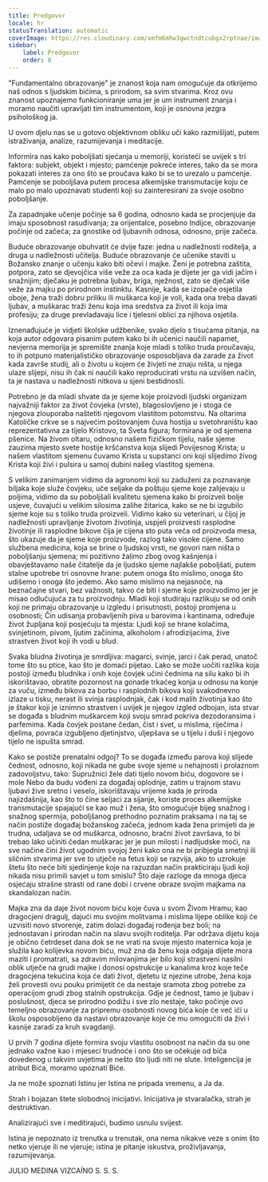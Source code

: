 ```yaml
---
title: Predgovor
locale: hr
statusTranslation: automatic
coverImage: https://res.cloudinary.com/xmfm6mhw3gwctndtcubgx2rptnae/image/upload/v1740337243/small_cover_educacion_fundamental_a051170f1c.webp
sidebar:
    label: Predgovor
    order: 0
---
```

"Fundamentalno obrazovanje" je znanost koja nam omogućuje da otkrijemo naš odnos s ljudskim bićima, s prirodom, sa svim stvarima. Kroz ovu znanost upoznajemo funkcioniranje uma jer je um instrument znanja i moramo naučiti upravljati tim instrumentom, koji je osnovna jezgra psihološkog ja.

U ovom djelu nas se u gotovo objektivnom obliku uči kako razmišljati, putem istraživanja, analize, razumijevanja i meditacije.

Informira nas kako poboljšati sjećanja u memoriji, koristeći se uvijek s tri faktora: subjekt, objekt i mjesto; pamćenje pokreće interes, tako da se mora pokazati interes za ono što se proučava kako bi se to urezalo u pamćenje. Pamćenje se poboljšava putem procesa alkemijske transmutacije koju će malo po malo upoznavati studenti koji su zainteresirani za svoje osobno poboljšanje.

Za zapadnjake učenje počinje sa 6 godina, odnosno kada se procjenjuje da imaju sposobnost rasuđivanja; za orijentalce, posebno Indijce, obrazovanje počinje od začeća; za gnostike od ljubavnih odnosa, odnosno, prije začeća.

Buduće obrazovanje obuhvatit će dvije faze: jedna u nadležnosti roditelja, a druga u nadležnosti učitelja. Buduće obrazovanje će učenike staviti u Božansko znanje o učenju kako biti očevi i majke. Ženi je potrebna zaštita, potpora, zato se djevojčica više veže za oca kada je dijete jer ga vidi jačim i snažnijim; dječaku je potrebna ljubav, briga, nježnost, zato se dječak više veže za majku po prirodnom instinktu. Kasnije, kada se izopače osjetila oboje, žena traži dobru priliku ili muškarca koji je voli, kada ona treba davati ljubav, a muškarac traži ženu koja ima sredstva za život ili koja ima profesiju; za druge prevladavaju lice i tjelesni oblici za njihova osjetila.

Iznenađujuće je vidjeti školske udžbenike, svako djelo s tisućama pitanja, na koja autor odgovara pisanim putem kako bi ih učenici naučili napamet, nevjerna memorija je spremište znanja koje mladi s toliko truda proučavaju, to ih potpuno materijalističko obrazovanje osposobljava da zarade za život kada završe studij, ali o životu u kojem će živjeti ne znaju ništa, u njega ulaze slijepi, nisu ih čak ni naučili kako reproducirati vrstu na uzvišen način, ta je nastava u nadležnosti nitkova u sjeni bestidnosti.

Potrebno je da mladi shvate da je sjeme koje proizvodi ljudski organizam najvažniji faktor za život čovjeka (vrste), blagoslovljeno je i stoga će njegova zlouporaba naštetiti njegovom vlastitom potomstvu. Na oltarima Katoličke crkve se s najvećim poštovanjem čuva hostija u svetohraništu kao reprezentativna za tijelo Kristovo, ta Sveta figura; formirana je od sjemena pšenice. Na živom oltaru, odnosno našem fizičkom tijelu, naše sjeme zauzima mjesto svete hostije kršćanstva koja slijedi Povijesnog Krista; u našem vlastitom sjemenu čuvamo Krista u supstanci oni koji slijedimo živog Krista koji živi i pulsira u samoj dubini našeg vlastitog sjemena.

S velikim zanimanjem vidimo da agronomi koji su zaduženi za poznavanje biljaka koje služe čovjeku, uče seljake da poštuju sjeme koje zalijevaju u poljima, vidimo da su poboljšali kvalitetu sjemena kako bi proizveli bolje usjeve, čuvajući u velikim silosima zalihe žitarica, kako se ne bi izgubilo sjeme koje su s toliko truda proizveli. Vidimo kako su veterinari, u čijoj je nadležnosti upravljanje životom životinja, uspjeli proizvesti rasplodne životinje ili rasplodne bikove čija je cijena sto puta veća od proizvoda mesa, što ukazuje da je sjeme koje proizvode, razlog tako visoke cijene. Samo službena medicina, koja se brine o ljudskoj vrsti, ne govori nam ništa o poboljšanju sjemena; mi pozitivno žalimo zbog ovog kašnjenja i obavještavamo naše čitatelje da je ljudsko sjeme najlakše poboljšati, putem stalne upotrebe tri osnovne hrane: putem onoga što mislimo, onoga što udišemo i onoga što jedemo. Ako samo mislimo na nejasnoće, na beznačajne stvari, bez važnosti, takvo će biti i sjeme koje proizvodimo jer je misao odlučujuća za tu proizvodnju. Mladi koji studiraju razlikuju se od onih koji ne primaju obrazovanje u izgledu i prisutnosti, postoji promjena u osobnosti; Čin udisanja probavljenih piva u barovima i kantinama, određuje život župljana koji posjećuju ta mjesta: Ljudi koji se hrane kolačima, svinjetinom, pivom, ljutim začinima, alkoholom i afrodizijacima, žive strastven život koji ih vodi u blud.

Svaka bludna životinja je smrdljiva: magarci, svinje, jarci i čak perad, unatoč tome što su ptice, kao što je domaći pijetao. Lako se može uočiti razlika koja postoji između bludnika i onih koje čovjek učini čednima na silu kako bi ih iskorištavao, obratite pozornost na gonade trkaćeg konja u odnosu na konje za vuču, između bikova za borbu i rasplodnih bikova koji svakodnevno izlaze u tisku, nerast ili svinja rasplodnjak, čak i kod malih životinja kao što je štakor koji je iznimno strastven i uvijek je njegov izgled odbojan, ista stvar se događa s bludnim muškarcem koji svoju smrad pokriva dezodoransima i parfemima. Kada čovjek postane čedan, čist i svet, u mislima, riječima i djelima, povraća izgubljeno djetinjstvo, uljepšava se u tijelu i duši i njegovo tijelo ne ispušta smrad.

Kako se postiže prenatalni odgoj? To se događa između parova koji slijede čednost, odnosno, koji nikada ne gube svoje sjeme u nehajnosti i prolaznom zadovoljstvu, tako: Supružnici žele dati tijelo novom biću, dogovore se i mole Nebo da budu vođeni za događaj oplodnje, zatim u trajnom stavu ljubavi žive sretno i veselo, iskorištavaju vrijeme kada je priroda najizdašnija, kao što to čine seljaci za sijanje, koriste proces alkemijske transmutacije spajajući se kao muž i žena, što omogućuje bijeg snažnog i snažnog spermija, poboljšanog prethodno poznatim praksama i na taj se način postiže događaj božanskog začeća, jednom kada žena primijeti da je trudna, udaljava se od muškarca, odnosno, bračni život završava, to bi trebao lako učiniti čedan muškarac jer je pun milosti i nadljudske moći, na sve načine čini život ugodnim svojoj ženi kako ona ne bi pribjegla smetnji ili sličnim stvarima jer sve to utječe na fetus koji se razvija, ako to uzrokuje štetu što neće biti sjedinjenje koje na razuzdan način prakticiraju ljudi koji nikada nisu primili savjet u tom smislu? Što daje razloge da mnoga djeca osjećaju strašne strasti od rane dobi i crvene obraze svojim majkama na skandalozan način.

Majka zna da daje život novom biću koje čuva u svom Živom Hramu, kao dragocjeni dragulj, dajući mu svojim molitvama i mislima lijepe oblike koji će uzvisiti novo stvorenje, zatim dolazi događaj rođenja bez boli; na jednostavan i prirodan način na slavu svojih roditelja. Par održava dijetu koja je obično četrdeset dana dok se ne vrati na svoje mjesto maternica koja je služila kao kolijevka novom biću, muž zna da ženu koja odgaja dijete mora maziti i promatrati, sa zdravim milovanjima jer bilo koji strastveni nasilni oblik utječe na grudi majke i donosi opstrukcije u kanalima kroz koje teče dragocjena tekućina koja će dati život, djetetu iz njezine utrobe, žena koja želi provesti ovu pouku primijetit će da nestaje sramota zbog potrebe za operacijom grudi zbog stalnih opstrukcija. Gdje je čednost, tamo je ljubav i poslušnost, djeca se prirodno podižu i sve zlo nestaje, tako počinje ovo temeljno obrazovanje za pripremu osobnosti novog bića koje će već ići u školu osposobljeno da nastavi obrazovanje koje će mu omogućiti da živi i kasnije zaradi za kruh svagdanji.

U prvih 7 godina dijete formira svoju vlastitu osobnost na način da su one jednako važne kao i mjeseci trudnoće i ono što se očekuje od bića dovedenog u takvim uvjetima je nešto što ljudi niti ne slute. Inteligencija je atribut Bića, moramo upoznati Biće.

Ja ne može spoznati Istinu jer Istina ne pripada vremenu, a Ja da.

Strah i bojazan štete slobodnoj inicijativi. Inicijativa je stvaralačka, strah je destruktivan.

Analizirajući sve i meditirajući, budimo usnulu svijest.

Istina je nepoznato iz trenutka u trenutak, ona nema nikakve veze s onim što netko vjeruje ili ne vjeruje; istina je pitanje iskustva, proživljavanja, razumijevanja.

JULIO MEDINA VIZCAÍNO
S. S. S.


